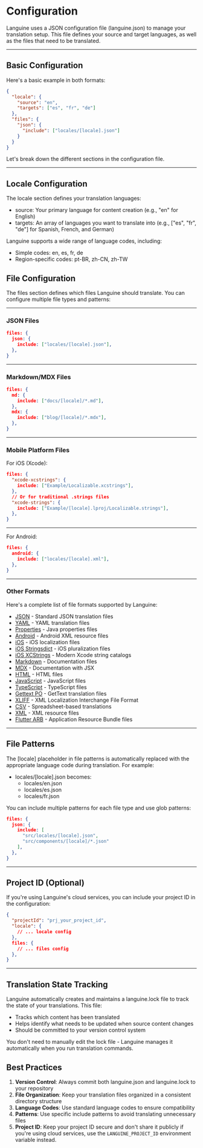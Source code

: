 # Configuration

Languine uses a JSON configuration file (languine.json) to manage your translation setup. This file defines your source and target languages, as well as the files that need to be translated.

---

## Basic Configuration

Here's a basic example in both formats:

```json title="languine.json"
{
  "locale": {
    "source": "en",
    "targets": ["es", "fr", "de"]
  },
  "files": {
    "json": {
      "include": ["locales/[locale].json"]
    }
  }
}
```

Let's break down the different sections in the configuration file.

---

## Locale Configuration

The locale section defines your translation languages:

- source: Your primary language for content creation (e.g., "en" for English)
- targets: An array of languages you want to translate into (e.g., ["es", "fr", "de"] for Spanish, French, and German)

Languine supports a wide range of language codes, including:
- Simple codes: en, es, fr, de
- Region-specific codes: pt-BR, zh-CN, zh-TW

## File Configuration

The files section defines which files Languine should translate. You can configure multiple file types and patterns:

---

### JSON Files
```json
files: {
  json: {
    include: ["locales/[locale].json"],
  },
}
```

---

### Markdown/MDX Files
```json
files: {
  md: {
    include: ["docs/[locale]/*.md"],
  },
  mdx: {
    include: ["blog/[locale]/*.mdx"],
  },
}
```

---

### Mobile Platform Files

For iOS (Xcode):
```json
files: {
  "xcode-xcstrings": {
    include: ["Example/Localizable.xcstrings"],
  },
  // Or for traditional .strings files
  "xcode-strings": {
    include: ["Example/[locale].lproj/Localizable.strings"],
  },
}
```

---

For Android:
```json
files: {
  android: {
    include: ["locales/[locale].xml"],
  },
}
```

---

### Other Formats

Here's a complete list of file formats supported by Languine:

- [JSON](/docs/json) - Standard JSON translation files
- [YAML](/docs/yaml) - YAML translation files
- [Properties](/docs/properties) - Java properties files
- [Android](/docs/android) - Android XML resource files
- [iOS](/docs/ios) - iOS localization files
- [iOS Stringsdict](/docs/xcode-stringsdict) - iOS pluralization files
- [iOS XCStrings](/docs/xcode-xcstrings) - Modern Xcode string catalogs
- [Markdown](/docs/md) - Documentation files
- [MDX](/docs/mdx) - Documentation with JSX
- [HTML](/docs/html) - HTML files
- [JavaScript](/docs/js) - JavaScript files
- [TypeScript](/docs/ts) - TypeScript files
- [Gettext PO](/docs/po) - GetText translation files
- [XLIFF](/docs/xliff) - XML Localization Interchange File Format
- [CSV](/docs/csv) - Spreadsheet-based translations
- [XML](/docs/xml) - XML resource files
- [Flutter ARB](/docs/arb) - Application Resource Bundle files

---

## File Patterns

The [locale] placeholder in file patterns is automatically replaced with the appropriate language code during translation. For example:

- locales/[locale].json becomes:
  - locales/en.json
  - locales/es.json
  - locales/fr.json

You can include multiple patterns for each file type and use glob patterns:
```json
files: {
  json: {
    include: [
      "src/locales/[locale].json",
      "src/components/[locale]/*.json"
    ],
  },
}
```

---

## Project ID (Optional)

If you're using Languine's cloud services, you can include your project ID in the configuration:

```json
{
  "projectId": "prj_your_project_id",
  "locale": {
    // ... locale config
  },
  files: {
    // ... files config
  },
}
```

---

## Translation State Tracking

Languine automatically creates and maintains a languine.lock file to track the state of your translations. This file:

- Tracks which content has been translated
- Helps identify what needs to be updated when source content changes
- Should be committed to your version control system

You don't need to manually edit the lock file - Languine manages it automatically when you run translation commands.

## Best Practices

1. **Version Control**: Always commit both languine.json and languine.lock to your repository
2. **File Organization**: Keep your translation files organized in a consistent directory structure
3. **Language Codes**: Use standard language codes to ensure compatibility
4. **Patterns**: Use specific include patterns to avoid translating unnecessary files
5. **Project ID**: Keep your project ID secure and don't share it publicly if you're using cloud services, use the `LANGUINE_PROJECT_ID` environment variable instead.
